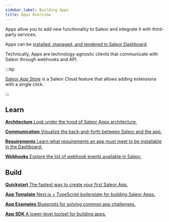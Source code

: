 ```yaml
---
sidebar_label: Building Apps
title: Apps Overview
---
```



Apps allow you to add new functionality to Saleor and integrate it with third-party services.

Apps can be [installed, managed, and rendered in Saleor Dashboard](extending-dashboard-with-apps).

Technically, Apps are technology-agnostic clients that communicate with Saleor through webhooks and API.

:::tip

[Saleor App Store](../../app-store/overview) is a Saleor Cloud feature that allows adding extensions with a single click.

:::

## Learn

<CardGrid>

[**Architecture** Look under the hood of Saleor Apps architecture.](architecture/overview)

[**Communication** Visualize the back-and-forth between Saleor and the app.](architecture/communication-between-app-and-saleor)

[**Requirements** Learn what requirements an app must meet to be installable in the Dashboard.](architecture/app-requirements)

[**Webhooks** Explore the list of webhook events available in Saleor.](../../../api-reference/webhooks/enums/webhook-event-type-enum)

</CardGrid>

## Build

<CardGrid>

[**Quickstart** The fastest way to create your first Saleor App.](quickstart)

[**App Template** Next.js + TypeScript boilerplate for building Saleor Apps.](developing-apps/app-template)

[**App Examples** Blueprints for solving common app challenges.](developing-apps/app-examples)

[**App SDK** A lower-level toolset for building apps.](developing-apps/app-sdk/overview)

</CardGrid>
